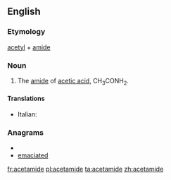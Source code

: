 ==English==

===Etymology===
{{wikipedia}}
[[acetyl]] + [[amide]]

===Noun===
{{en-noun|-}}

# {{organic compound}} The [[amide]] of [[acetic acid]], CH<sub>3</sub>CONH<sub>2</sub>.

====Translations====
*Italian: {{t-|it|acetammide|f}}

===Anagrams===
* {{alphagram|aacdeeimt}}
* [[emaciated#English|emaciated]]

[[fr:acetamide]]
[[pl:acetamide]]
[[ta:acetamide]]
[[zh:acetamide]]